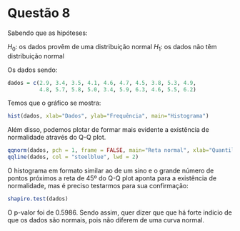 # Questão 8

Sabendo que as hipóteses:

$H_0:$  os dados provêm de uma distribuição normal
$H_1:$  os dados não têm distribuição normal

Os dados sendo:

```r
dados = c(2.9, 3.4, 3.5, 4.1, 4.6, 4.7, 4.5, 3.8, 5.3, 4.9, 
          4.8, 5.7, 5.8, 5.0, 3.4, 5.9, 6.3, 4.6, 5.5, 6.2)
```
Temos que o gráfico se mostra:

```r
hist(dados, xlab="Dados", ylab="Frequência", main="Histograma")
```

Além disso, podemos plotar de formar mais evidente a existência de normalidade através do Q-Q plot.

```r
qqnorm(dados, pch = 1, frame = FALSE, main="Reta normal", xlab="Quantil", ylab="Valores")
qqline(dados, col = "steelblue", lwd = 2)
```

O histograma em formato similar ao de um sino e o grande número de pontos próximos a reta de 45º do Q-Q plot aponta para a existência de normalidade, mas é preciso testarmos para sua confirmação:

```r
shapiro.test(dados)
```
O p-valor foi de 0.5986. Sendo assim, quer dizer que que há forte indicio de que os dados são normais, pois não diferem de uma curva normal. 